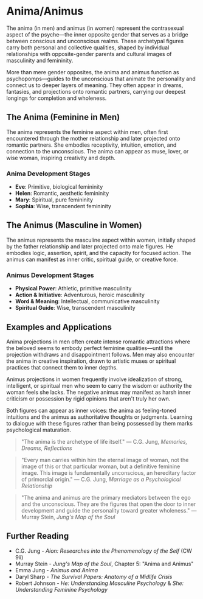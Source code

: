 # Anima/Animus

The anima (in men) and animus (in women) represent the contrasexual aspect of the psyche—the inner opposite gender that serves as a bridge between conscious and unconscious realms. These archetypal figures carry both personal and collective qualities, shaped by individual relationships with opposite-gender parents and cultural images of masculinity and femininity.

More than mere gender opposites, the anima and animus function as psychopomps—guides to the unconscious that animate the personality and connect us to deeper layers of meaning. They often appear in dreams, fantasies, and projections onto romantic partners, carrying our deepest longings for completion and wholeness.

## The Anima (Feminine in Men)

The anima represents the feminine aspect within men, often first encountered through the mother relationship and later projected onto romantic partners. She embodies receptivity, intuition, emotion, and connection to the unconscious. The anima can appear as muse, lover, or wise woman, inspiring creativity and depth.

### Anima Development Stages

- **Eve**: Primitive, biological femininity
- **Helen**: Romantic, aesthetic femininity
- **Mary**: Spiritual, pure femininity
- **Sophia**: Wise, transcendent femininity

## The Animus (Masculine in Women)

The animus represents the masculine aspect within women, initially shaped by the father relationship and later projected onto male figures. He embodies logic, assertion, spirit, and the capacity for focused action. The animus can manifest as inner critic, spiritual guide, or creative force.

### Animus Development Stages

- **Physical Power**: Athletic, primitive masculinity
- **Action & Initiative**: Adventurous, heroic masculinity
- **Word & Meaning**: Intellectual, communicative masculinity
- **Spiritual Guide**: Wise, transcendent masculinity

## Examples and Applications

Anima projections in men often create intense romantic attractions where the beloved seems to embody perfect feminine qualities—until the projection withdraws and disappointment follows. Men may also encounter the anima in creative inspiration, drawn to artistic muses or spiritual practices that connect them to inner depths.

Animus projections in women frequently involve idealization of strong, intelligent, or spiritual men who seem to carry the wisdom or authority the woman feels she lacks. The negative animus may manifest as harsh inner criticism or possession by rigid opinions that aren't truly her own.

Both figures can appear as inner voices: the anima as feeling-toned intuitions and the animus as authoritative thoughts or judgments. Learning to dialogue with these figures rather than being possessed by them marks psychological maturation.

> "The anima is the archetype of life itself."
> — C.G. Jung, _Memories, Dreams, Reflections_

> "Every man carries within him the eternal image of woman, not the image of this or that particular woman, but a definitive feminine image. This image is fundamentally unconscious, an hereditary factor of primordial origin."
> — C.G. Jung, _Marriage as a Psychological Relationship_

> "The anima and animus are the primary mediators between the ego and the unconscious. They are the figures that open the door to inner development and guide the personality toward greater wholeness."
> — Murray Stein, _Jung's Map of the Soul_

## Further Reading

- C.G. Jung - _Aion: Researches into the Phenomenology of the Self_ (CW 9ii)
- Murray Stein - _Jung's Map of the Soul_, Chapter 5: "Anima and Animus"
- Emma Jung - _Animus and Anima_
- Daryl Sharp - _The Survival Papers: Anatomy of a Midlife Crisis_
- Robert Johnson - _He: Understanding Masculine Psychology_ & _She: Understanding Feminine Psychology_
